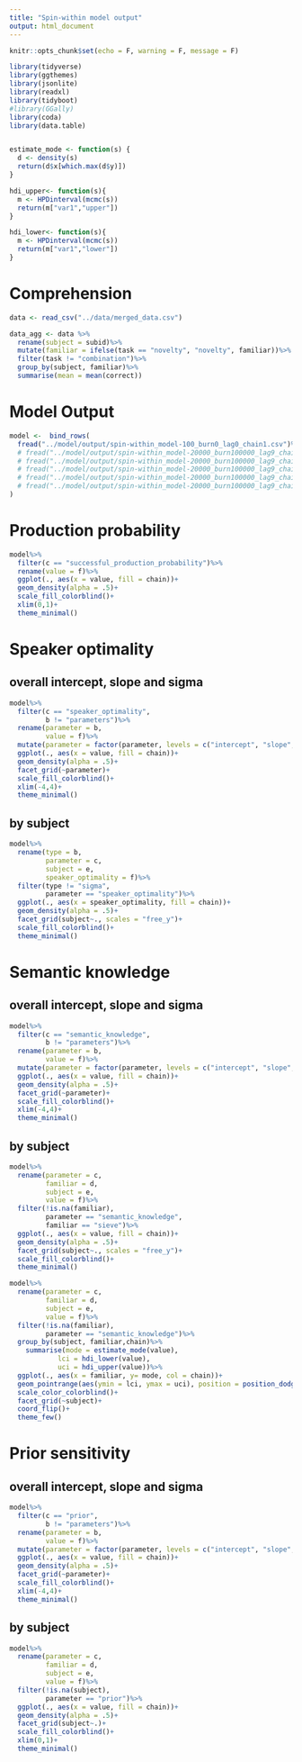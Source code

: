 ```yaml
---
title: "Spin-within model output"
output: html_document
---
```


```r
knitr::opts_chunk$set(echo = F, warning = F, message = F)

library(tidyverse)
library(ggthemes)
library(jsonlite)
library(readxl)
library(tidyboot)
#library(GGally)
library(coda)
library(data.table)


estimate_mode <- function(s) {
  d <- density(s)
  return(d$x[which.max(d$y)])
}

hdi_upper<- function(s){
  m <- HPDinterval(mcmc(s))
  return(m["var1","upper"])
}

hdi_lower<- function(s){
  m <- HPDinterval(mcmc(s))
  return(m["var1","lower"])
}

```

# Comprehension

```r
data <- read_csv("../data/merged_data.csv")

data_agg <- data %>%
  rename(subject = subid)%>%
  mutate(familiar = ifelse(task == "novelty", "novelty", familiar))%>%
  filter(task != "combination")%>%
  group_by(subject, familiar)%>%
  summarise(mean = mean(correct))
```

# Model Output

```r
model <-  bind_rows(
  fread("../model/output/spin-within_model-100_burn0_lag0_chain1.csv")%>%mutate(chain = "1")
  # fread("../model/output/spin-within_model-20000_burn100000_lag9_chain1.csv")%>%mutate(chain = "1"),
  # fread("../model/output/spin-within_model-20000_burn100000_lag9_chain2.csv")%>%mutate(chain = "2"),
  # fread("../model/output/spin-within_model-20000_burn100000_lag9_chain3.csv")%>%mutate(chain = "3"),
  # fread("../model/output/spin-within_model-20000_burn100000_lag9_chain4.csv")%>%mutate(chain = "4"),
  # fread("../model/output/spin-within_model-20000_burn100000_lag9_chain5.csv")%>%mutate(chain = "5")
)
```

# Production probability

```r
model%>%
  filter(c == "successful_production_probability")%>%
  rename(value = f)%>%
  ggplot(., aes(x = value, fill = chain))+
  geom_density(alpha = .5)+
  scale_fill_colorblind()+
  xlim(0,1)+
  theme_minimal()
```

# Speaker optimality

## overall intercept, slope and sigma

```r
model%>%
  filter(c == "speaker_optimality", 
         b != "parameters")%>%
  rename(parameter = b,
         value = f)%>%
  mutate(parameter = factor(parameter, levels = c("intercept", "slope", "sigma")))%>%
  ggplot(., aes(x = value, fill = chain))+
  geom_density(alpha = .5)+
  facet_grid(~parameter)+
  scale_fill_colorblind()+
  xlim(-4,4)+
  theme_minimal()
```


## by subject

```r
model%>%
  rename(type = b,
         parameter = c,
         subject = e, 
         speaker_optimality = f)%>%
  filter(type != "sigma",
         parameter == "speaker_optimality")%>%
  ggplot(., aes(x = speaker_optimality, fill = chain))+
  geom_density(alpha = .5)+
  facet_grid(subject~., scales = "free_y")+
  scale_fill_colorblind()+
  theme_minimal()
```


# Semantic knowledge

## overall intercept, slope and sigma

```r
model%>%
  filter(c == "semantic_knowledge", 
         b != "parameters")%>%
  rename(parameter = b,
         value = f)%>%
  mutate(parameter = factor(parameter, levels = c("intercept", "slope", "sigma")))%>%
  ggplot(., aes(x = value, fill = chain))+
  geom_density(alpha = .5)+
  facet_grid(~parameter)+
  scale_fill_colorblind()+
  xlim(-4,4)+
  theme_minimal()
```

## by subject

```r
model%>%
  rename(parameter = c,
         familiar = d, 
         subject = e, 
         value = f)%>%
  filter(!is.na(familiar),
         parameter == "semantic_knowledge", 
         familiar == "sieve")%>%
  ggplot(., aes(x = value, fill = chain))+
  geom_density(alpha = .5)+
  facet_grid(subject~., scales = "free_y")+
  scale_fill_colorblind()+
  theme_minimal()
```



```r
model%>%
  rename(parameter = c,
         familiar = d, 
         subject = e, 
         value = f)%>%
  filter(!is.na(familiar),
         parameter == "semantic_knowledge")%>%
  group_by(subject, familiar,chain)%>%
    summarise(mode = estimate_mode(value),
            lci = hdi_lower(value),
            uci = hdi_upper(value))%>%
  ggplot(., aes(x = familiar, y= mode, col = chain))+
  geom_pointrange(aes(ymin = lci, ymax = uci), position = position_dodge(width = .5), pch = 4)+
  scale_color_colorblind()+
  facet_grid(~subject)+
  coord_flip()+
  theme_few()
```

# Prior sensitivity

## overall intercept, slope and sigma

```r
model%>%
  filter(c == "prior", 
         b != "parameters")%>%
  rename(parameter = b,
         value = f)%>%
  mutate(parameter = factor(parameter, levels = c("intercept", "slope", "sigma")))%>%
  ggplot(., aes(x = value, fill = chain))+
  geom_density(alpha = .5)+
  facet_grid(~parameter)+
  scale_fill_colorblind()+
  xlim(-4,4)+
  theme_minimal()
```

## by subject

```r
model%>%
  rename(parameter = c, 
         familiar = d, 
         subject = e, 
         value = f)%>%
  filter(!is.na(subject),
         parameter == "prior")%>%
  ggplot(., aes(x = value, fill = chain))+
  geom_density(alpha = .5)+
  facet_grid(subject~.)+
  scale_fill_colorblind()+
  xlim(0,1)+
  theme_minimal()

```

